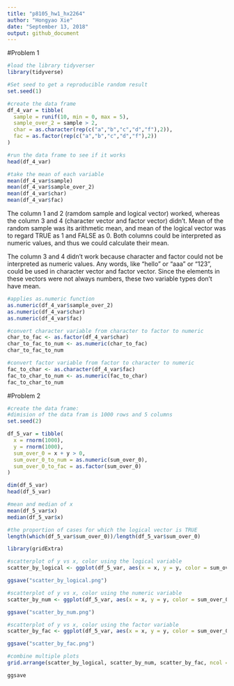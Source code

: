 ```yaml
---
title: "p8105_hw1_hx2264"
author: "Hongyao Xie"
date: "September 13, 2018"
output: github_document
---
```


#Problem 1 

```r

#load the library tidyverser
library(tidyverse)

#Set seed to get a reproducible random result
set.seed(1)

#create the data frame
df_4_var = tibble(
  sample = runif(10, min = 0, max = 5),
  sample_over_2 = sample > 2,
  char = as.character(rep(c("a","b","c","d","f"),2)),
  fac = as.factor(rep(c("a","b","c","d","f"),2))
) 

#run the data frame to see if it works
head(df_4_var)

#take the mean of each variable
mean(df_4_var$sample)
mean(df_4_var$sample_over_2)
mean(df_4_var$char)
mean(df_4_var$fac)
```

The column 1 and 2 (ramdom sample and logical vector) worked, whereas the column 3 and 4 (character vector and factor vector) didn't. Mean of the random sample was its arithmetic mean, and mean of the logical vector was to regard TRUE as 1 and FALSE as 0. Both columns could be interpreted as numeric values, and thus we could calculate their mean. 

The column 3 and 4 didn't work because character and factor could not be interpreted as numeric values. Any words, like "hello" or "aaa" or "123", could be used in character vector and factor vector. Since the elements in these vectors were not always numbers, these two variable types don't have mean.



```r
#applies as.numeric function
as.numeric(df_4_var$sample_over_2)
as.numeric(df_4_var$char)
as.numeric(df_4_var$fac)
```


```r
#convert character variable from character to factor to numeric
char_to_fac <- as.factor(df_4_var$char)
char_to_fac_to_num <- as.numeric(char_to_fac)
char_to_fac_to_num

#convert factor variable from factor to character to numeric
fac_to_char <- as.character(df_4_var$fac)
fac_to_char_to_num <- as.numeric(fac_to_char)
fac_to_char_to_num
```



#Problem 2

```r
#create the data frame:
#dimision of the data fram is 1000 rows and 5 columns
set.seed(2)

df_5_var = tibble(
  x = rnorm(1000),
  y = rnorm(1000),
  sum_over_0 = x + y > 0,
  sum_over_0_to_num = as.numeric(sum_over_0),
  sum_over_0_to_fac = as.factor(sum_over_0)
)

dim(df_5_var)
head(df_5_var)

#mean and median of x
mean(df_5_var$x)
median(df_5_var$x)

#the proportion of cases for which the logical vector is TRUE
length(which(df_5_var$sum_over_0))/length(df_5_var$sum_over_0)
```


```r
library(gridExtra)

#scatterplot of y vs x, color using the logical variable
scatter_by_logical <- ggplot(df_5_var, aes(x = x, y = y, color = sum_over_0)) + geom_point()

ggsave("scatter_by_logical.png")

#scatterplot of y vs x, color using the numeric variable
scatter_by_num <- ggplot(df_5_var, aes(x = x, y = y, color = sum_over_0_to_num)) + geom_point()

ggsave("scatter_by_num.png")

#scatterplot of y vs x, color using the factor variable
scatter_by_fac <- ggplot(df_5_var, aes(x = x, y = y, color = sum_over_0_to_fac)) + geom_point()

ggsave("scatter_by_fac.png")

#combine multiple plots
grid.arrange(scatter_by_logical, scatter_by_num, scatter_by_fac, ncol = 2)

ggsave
```




















